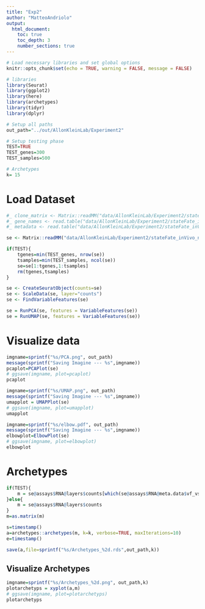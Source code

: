 ```yaml
---
title: "Exp2"
author: "MatteoAndriolo"
output: 
  html_document: 
    toc: true
    toc_depth: 3
    number_sections: true
---
```


```r
# Load necessary libraries and set global options
knitr::opts_chunk$set(echo = TRUE, warning = FALSE, message = FALSE)

# libraries
library(Seurat)
library(ggplot2)
library(here)
library(archetypes)
library(tidyr)
library(dplyr)

# Setup all paths
out_path="../out/AllonKleinLab/Experiment2"

# Setup testing phase
TEST=TRUE
TEST_genes=300
TEST_samples=500

# Archetypes
k= 15
```

# Load Dataset
```r
#_ clone_matrix <- Matrix::readMM("data/AllonKleinLab/Experiment2/stateFate_inVivo_clone_matrix.mtx")
#_ gene_names <- read.table("data/AllonKleinLab/Experiment2/stateFate_inVivo_gene_names.txt",sep="\t")
#_ metadata <- read.table("data/AllonKleinLab/Experiment2/stateFate_inVivo_metadata.txt",sep="\t")

se <- Matrix::readMM("data/AllonKleinLab/Experiment2/stateFate_inVivo_normed_counts.mtx")

if(TEST){
	tgenes=min(TEST_genes, nrow(se))
	tsamples=min(TEST_samples, ncol(se))
	se=se[1:tgenes,1:tsamples]
	rm(tgenes,tsamples)
}

se <- CreateSeuratObject(counts=se)
se <- ScaleData(se, layer="counts")
se <- FindVariableFeatures(se)

se = RunPCA(se, features = VariableFeatures(se))
se = RunUMAP(se, features = VariableFeatures(se))
```

# Visualize data
```r
imgname=sprintf("%s/PCA.png", out_path)
message(sprintf("Saving Imagine --- %s",imgname))
pcaplot=PCAPlot(se)
# ggsave(imgname, plot=pcaplot)
pcaplot
```

```r
imgname=sprintf("%s/UMAP.png", out_path)
message(sprintf("Saving Imagine --- %s",imgname))
umapplot = UMAPPlot(se)
# ggsave(imgname, plot=umapplot)
umapplot
```

```r
imgname=sprintf("%s/elbow.pdf", out_path)
message(sprintf("Saving Imagine --- %s",imgname))
elbowplot=ElbowPlot(se)
# ggsave(imgname, plot=elbowplot)
elbowplot
```

# Archetypes
```r
if(TEST){
    m = se@assays$RNA@layers$counts[which(se@assays$RNA@meta.data$vf_vst_counts_rank>0),]
}else{
    m = se@assays$RNA@layers$counts
}
m=as.matrix(m)

s=timestamp()
a=archetypes::archetypes(m, k=k, verbose=TRUE, maxIterations=10)
e=timestamp()

save(a,file=sprintf("%s/Archetypes_%2d.rds",out_path,k))
```

## Visualize Archetypes
```r
imgname=sprintf("%s/Archetypes_%2d.png", out_path,k)
plotarchetyps = xyplot(a,m)
# ggsave(imgname, plot=plotarchetyps)
plotarchetyps
```
